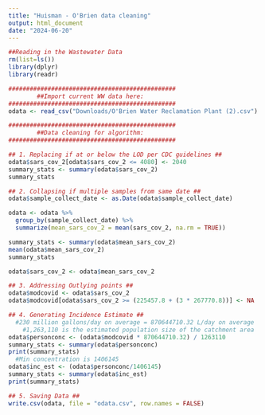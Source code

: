 ```yaml
---
title: "Huisman - O'Brien data cleaning"
output: html_document
date: "2024-06-20"
---
```


```r
##Reading in the Wastewater Data
rm(list=ls())
library(dplyr)
library(readr)

###############################################
        ##Import current WW data here:
###############################################
odata <- read_csv("Downloads/O'Brien Water Reclamation Plant (2).csv")

```

```r
###############################################
        ##Data cleaning for algorithm:
###############################################

## 1. Replacing if at or below the LOD per CDC guidelines ##
odata$sars_cov_2[odata$sars_cov_2 <= 4080] <- 2040
summary_stats <- summary(odata$sars_cov_2)
summary_stats

```

```r
## 2. Collapsing if multiple samples from same date ##
odata$sample_collect_date <- as.Date(odata$sample_collect_date)

odata <- odata %>%
  group_by(sample_collect_date) %>%
  summarize(mean_sars_cov_2 = mean(sars_cov_2, na.rm = TRUE))

summary_stats <- summary(odata$mean_sars_cov_2)
mean(odata$mean_sars_cov_2)
summary_stats

odata$sars_cov_2 <- odata$mean_sars_cov_2
```

```r
## 3. Addressing Outlying points ##
odata$modcovid <- odata$sars_cov_2
odata$modcovid[odata$sars_cov_2 >= (225457.8 + (3 * 267770.8))] <- NA
```

```r
## 4. Generating Incidence Estimate ##
  #230 million gallons/day on average = 870644710.32 L/day on average
	#1,263,110 is the estimated population size of the catchment area
odata$personconc <- (odata$modcovid * 870644710.32) / 1263110
summary_stats <- summary(odata$personconc)
print(summary_stats)
  #Min concentration is 1406145
odata$inc_est <- (odata$personconc/1406145)
summary_stats <- summary(odata$inc_est)
print(summary_stats)

```
```r
## 5. Saving Data ##
write.csv(odata, file = "odata.csv", row.names = FALSE)
```

